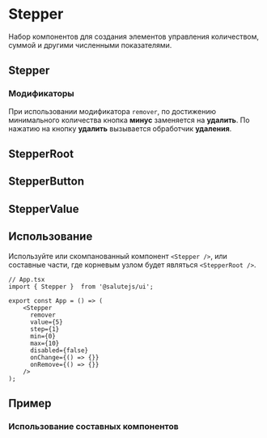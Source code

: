 



<Meta title="Controls/Stepper" decorators={[InSpacingDecorator]} />

# Stepper
Набор компонентов для создания элементов управления количеством, суммой и другими численными показателями.

<Canvas>
    <Story name="Default" story={stories.Default} />
</Canvas>

## Stepper
<Description of={Stepper} />
<Props of={Stepper} />

### Модификаторы
При использовании модификатора ``remover``, по достижению
минимального количества кнопка **минус** заменяется на **удалить**.
По нажатию на кнопку **удалить** вызывается обработчик **удаления**.

## StepperRoot
<Description of={StepperRoot} />

## StepperButton
<Description of={StepperButton} />
<Props of={StepperButton} />

## StepperValue
<Description of={StepperValue} />
<Props of={StepperValue} />

## Использование
Используйте или скомпанованный компонент ``<Stepper />``,
или составные части, где корневым узлом будет являться ``<StepperRoot />``.

```tsx
// App.tsx
import { Stepper }  from '@salutejs/ui';

export const App = () => (
    <Stepper
      remover
      value={5}
      step={1}
      min={0}
      max={10}
      disabled={false}
      onChange={() => {}}
      onRemove={() => {}}
    />
);
```

## Пример

### Использование составных компонентов
<Canvas>
    <Story name="CustomAssembly" story={stories.CustomAssembly} />
</Canvas>
